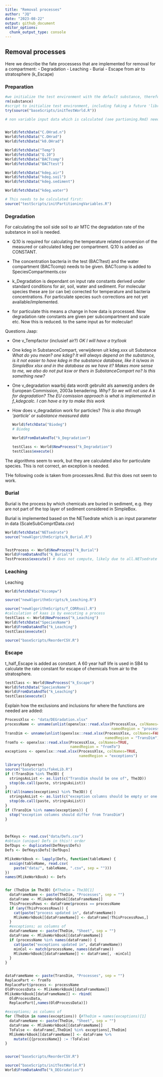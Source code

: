 ```yaml
---
title: "Removal processes"
author: "JQ"
date: "2023-08-22"
output: github_document
editor_options: 
  chunk_output_type: console
---
```


## Removal processes

Here we describe the fate processess that are implemented for removal for a compartment: - Degradation - Leaching - Burial - Escape from air to stratosphere (k_Escape)

### Preparation

```r
#we initialize the test environment with the default substance, therefor we remove possible earlier value
rm(substance)
#script to initialize test environment, including faking a future 'library(sboo)'
try(source("baseScripts/initTestWorld.R"))

```

```r
# non variable input data which is calculated (see partioning.Rmd) needs to be available before you can proceed


World$fetchData("C.OHrad.n")
World$fetchData("C.OHrad")
World$fetchData("k0.OHrad")

World$fetchData("Temp")
World$fetchData("Q.10")
World$fetchData("BACTcomp")
World$fetchData("BACTtest")

World$fetchData("kdeg.air")
World$fetchData("kdeg.soil")
World$fetchData("kdeg.sediment")

World$fetchData("kdeg.water")

# This needs to be calculated first:
source("testScripts/initPartitioningVariables.R")
```

### Degradation

For calculating the soil side soil to air MTC the degradation rate of the substance in soil is needed.

-   Q.10 is required for calculating the temperature related conversion of the measured or calrculated kdeg per compartment. Q.10 is added as CONSTANT.

-   The concentration bacteria in the test (BACTtest) and the water compartment (BACTcomp) needs to be given. BACTcomp is added to SpeciesCompartments.csv

-   k_Degradation is dependant on input rate constants derived under standard conditions for air, soil, water and sediment. For molecular species these are (or can be) corrected for temperature and bacteria concentrations. For particulate species such corrections are not yet available/implemented.

-   for particulate this means a change in how data is processed. Now degradation rate constants are given per subcompartment and scale etc. Now this is reduced. to the same input as for molecular!

Questions Jaap:

-   One v_Tempfactor (inclusief air?) *OK I will have a try/look*

-   One kdeg in SubstanceCompart, verwijderen uit kdeg.xxx uit Substance *What do you mean? one kdeg? It will always depend on the substance, is it not easier to have kdeg in the substance database, like it is/was in SimpleBox xlsx and in the database as we have it? Makes more sense to me, we also do not put ksw or thers in SubstanceCompart no? Is this something new?*

-   One v_degradation waarbij data wordt gebruikt als aanwezig anders de European Commission, 2003a benadering. *Why? So we will not use A k for degradation? The EU comission approach is what is implemented in f_kdegcalc. I can have a try to make this work*

-   How does v_degradation work for particles? *This is also through 'particle' or substance measured data*


    ```r
    World$fetchData("Biodeg")
    # Biodeg 

    World$FromDataAndTo("k_Degradation")

    testClass <- World$NewProcess("k_Degradation")
    testClass$execute()


    ```

The algorithms seem to work, but they are calculated also for particulate species. This is not correct, an exception is needed.

THe following code is taken from processes.Rmd. But this does not seem to work.

### Burial

Burial is the process by which chemicals are buried in sediment, e.g. they are not part of the top layer of sediment considered in SimpleBox.

Burial is implemented based on the NETsedrate which is an input parameter in data (ScaleSubComprtData.csv)

```r
World$fetchData("NETsedrate")
source("newAlgorithmScripts/k_Burial.R")


TestProcess <- World$NewProcess("k_Burial")
World$FromDataAndTo("k_Burial")
TestProcess$execute() # does not compute, likely due to all.NETsedrate (similar issue to k_Adsoprtion)

```

### Leaching

Leaching

```r



World$fetchData("Kscompw")

source("newAlgorithmScripts/k_Leaching.R")

source("newAlgorithmScripts/f_CORRsoil.R")
#calculation of kaas is by executing a process
testClass <- World$NewProcess("k_Leaching")
World$fetchData("SpeciesName")
World$FromDataAndTo("k_Leaching")
testClass$execute()

source("baseScripts/ReorderCSV.R")


```

### Escape

t_half_Escape is added as constant. A 60 year half life is used in SB4 to calculate the rate constant for escape of chemicals from air to the stratosphere.

```r

testClass <- World$NewProcess("k_Escape")
World$fetchData("SpeciesName")
World$FromDataAndTo("k_Leaching")
testClass$execute()


```

Explain how the exclusions and inclusions for where the functions are needed are added:

```r
ProcessXlsx <- "data/DEGradation.xlsx" 
processName <- unname(unlist(openxlsx::read.xlsx(ProcessXlsx, colNames=FALSE,
                                                 namedRegion = "process")))
TransDim <- unname(unlist(openxlsx::read.xlsx(ProcessXlsx, colNames=FALSE,
                                              namedRegion = "TransDim")))
fromTo <- openxlsx::read.xlsx(ProcessXlsx, colNames=TRUE,
                              namedRegion = "fromTo")
exceptions <- openxlsx::read.xlsx(ProcessXlsx, colNames=TRUE,
                                  namedRegion = "exceptions")

library(tidyverse)
source("baseScripts/fakeLib.R")
if (!TransDim %in% The3D) {
  stringsAsList <- as.list(c("TransDim should be one of", The3D))
  stop(do.call(paste, stringsAsList))
}
if(!all(names(exceptions) %in% The3D)) {
  stringsAsList <- as.list(c("exception columns should be empty or one of", The3D))
  stop(do.call(paste, stringsAsList))
}
if (TransDim %in% names(exceptions)) {
  stop("exception columns should differ from TransDim")
}



DefKeys <- read.csv("data/Defs.csv")
#obtain (unique) Defs in this!! order
DefDups <- duplicated(DefKeys$Defs)
Defs <- DefKeys$Defs[!DefDups]

MlikeWorkBook <- lapply(Defs, function(tableName) {
  assign(tableName, read.csv(
    paste("data/", tableName, ".csv", sep = "")))
})
names(MlikeWorkBook) <- Defs


for (TheDim in The3D) {#TheDim = The3D[1]
  dataFrameName <- paste(TheDim, "Processes", sep = "")
  dataFrame <- MlikeWorkBook[[dataFrameName]]
  ThisProcessRows <- dataFrame$process == processName
  if (any(ThisProcessRows)) {
    cat(paste("process updated in", dataFrameName))
    MlikeWorkBook[[dataFrameName]] <- dataFrame[!ThisProcessRows,]
  }
  #exceptions; as columns of
  dataFrameName <- paste(TheDim, "Sheet", sep = "")
  dataFrame <- MlikeWorkBook[[dataFrameName]]
  if (processName %in% names(dataFrame)) {
    cat(paste("exceptions updated in", dataFrameName))
    minCol <- match(processName, names(dataFrame))
    MlikeWorkBook[[dataFrameName]] <- dataFrame[, -minCol]
  }
}


dataFrameName <- paste(TransDim, "Processes", sep = "")
ReplacePart <- fromTo
ReplacePart$process <- processName
OldProcessData <- MlikeWorkBook[[dataFrameName]]
MlikeWorkBook[[dataFrameName]] <- rbind(
  OldProcessData,
  ReplacePart[,names(OldProcessData)])

#exceptions; as columns of
for (TheDim in names(exceptions)) {#TheDim = names(exceptions)[1]
  dataFrameName <- paste(TheDim, "Sheet", sep = "")
  dataFrame <- MlikeWorkBook[[dataFrameName]]
  ToFalse <- dataFrame[,TheDim] %in% exceptions[,TheDim]
  MlikeWorkBook[[dataFrameName]] <- dataFrame %>%
    mutate({{processName}} := !ToFalse)
}


source("baseScripts/ReorderCSV.R")

source("baseScripts/initTestWorld.R")
World$FromDataAndTo("k_DEGradation")
```
